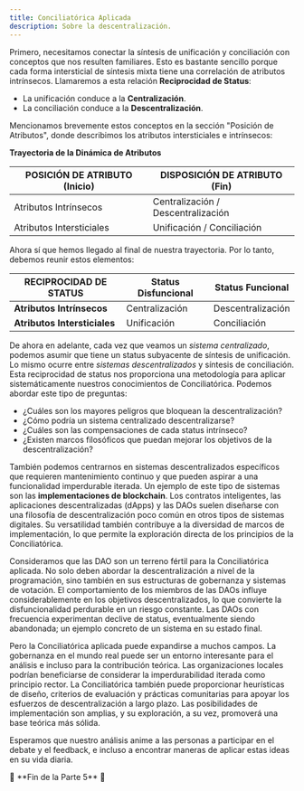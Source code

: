 ```yaml
---
title: Conciliatórica Aplicada
description: Sobre la descentralización.
---
```


Primero, necesitamos conectar la síntesis de unificación y conciliación con conceptos que nos resulten familiares. Esto es bastante sencillo porque cada forma intersticial de síntesis mixta tiene una correlación de atributos intrínsecos. Llamaremos a esta relación **Reciprocidad de Status**:

- La unificación conduce a la **Centralización**.
- La conciliación conduce a la **Descentralización**.

Mencionamos brevemente estos conceptos en la sección "Posición de Atributos", donde describimos los atributos intersticiales e intrínsecos:

**Trayectoria de la Dinámica de Atributos**

| **POSICIÓN DE ATRIBUTO (Inicio)** | **DISPOSICIÓN DE ATRIBUTO (Fin)** |
|-------------------------------|------------------------------|
| Atributos Intrínsecos | Centralización / Descentralización |
| Atributos Intersticiales | Unificación / Conciliación |

Ahora sí que hemos llegado al final de nuestra trayectoria. Por lo tanto, debemos reunir estos elementos:

| **RECIPROCIDAD DE STATUS** | **Status Disfuncional** | **Status Funcional** |
|----|---|---|
| **Atributos Intrínsecos** | Centralización | Descentralización |
| **Atributos Intersticiales** | Unificación | Conciliación |

De ahora en adelante, cada vez que veamos un *sistema centralizado*, podemos asumir que tiene un status subyacente de síntesis de unificación. Lo mismo ocurre entre *sistemas descentralizados* y síntesis de conciliación. Esta reciprocidad de status nos proporciona una metodología para aplicar sistemáticamente nuestros conocimientos de Conciliatórica. Podemos abordar este tipo de preguntas:

- ¿Cuáles son los mayores peligros que bloquean la descentralización?
- ¿Cómo podría un sistema centralizado descentralizarse?
- ¿Cuáles son las compensaciones de cada status intrínseco?
- ¿Existen marcos filosóficos que puedan mejorar los objetivos de la descentralización?

También podemos centrarnos en sistemas descentralizados específicos que requieren mantenimiento continuo y que pueden aspirar a una funcionalidad imperdurable iterada. Un ejemplo de este tipo de sistemas son las **implementaciones de blockchain**. Los contratos inteligentes, las aplicaciones descentralizadas (dApps) y las DAOs suelen diseñarse con una filosofía de descentralización poco común en otros tipos de sistemas digitales. Su versatilidad también contribuye a la diversidad de marcos de implementación, lo que permite la exploración directa de los principios de la Conciliatórica.

Consideramos que las DAO son un terreno fértil para la Conciliatórica aplicada. No solo deben abordar la descentralización a nivel de la programación, sino también en sus estructuras de gobernanza y sistemas de votación. El comportamiento de los miembros de las DAOs influye considerablemente en los objetivos descentralizados, lo que convierte la disfuncionalidad perdurable en un riesgo constante. Las DAOs con frecuencia experimentan declive de status, eventualmente siendo abandonada; un ejemplo concreto de un sistema en su estado final.

Pero la Conciliatórica aplicada puede expandirse a muchos campos. La gobernanza en el mundo real puede ser un entorno interesante para el análisis e incluso para la contribución teórica. Las organizaciones locales podrían beneficiarse de considerar la imperdurabilidad iterada como principio rector. La Conciliatórica también puede proporcionar heurísticas de diseño, criterios de evaluación y prácticas comunitarias para apoyar los esfuerzos de descentralización a largo plazo. Las posibilidades de implementación son amplias, y su exploración, a su vez, promoverá una base teórica más sólida.

Esperamos que nuestro análisis anime a las personas a participar en el debate y el feedback, e incluso a encontrar maneras de aplicar estas ideas en su vida diaria.

<div style={{ textAlign: 'center' }}>
🔖 **Fin de la Parte 5** 🔖
</div>